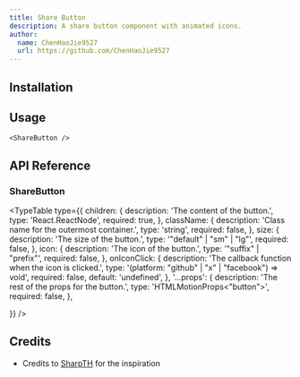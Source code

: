 ```yaml
---
title: Share Button
description: A share button component with animated icons.
author:
  name: ChenHaoJie9527
  url: https://github.com/ChenHaoJie9527
---
```


<ComponentPreview name="demo-components-community-share-button" />

## Installation

<ComponentInstallation name="components-community-share-button" />

## Usage

```tsx
<ShareButton />
```

## API Reference

### ShareButton

<TypeTable
  type={{
    children: {
      description: 'The content of the button.',
      type: 'React.ReactNode',
      required: true,
    },
    className: {
      description: 'Class name for the outermost container.',
      type: 'string',
      required: false,
    },
    size: {
      description: 'The size of the button.',
      type: '"default" | "sm" | "lg"',
      required: false,
    },
    icon: {
      description: 'The icon of the button.',
      type: '"suffix" | "prefix"',
      required: false,
    },
    onIconClick: {
      description: 'The callback function when the icon is clicked.',
      type: '(platform: "github" | "x" | "facebook") => void',
      required: false,
      default: 'undefined',
    },
    '...props': {
      description: 'The rest of the props for the button.',
      type: 'HTMLMotionProps<"button">',
      required: false,
    },

}}
/>

## Credits

- Credits to [SharpTH](https://uiverse.io/SharpTH/swift-bullfrog-75) for the inspiration
